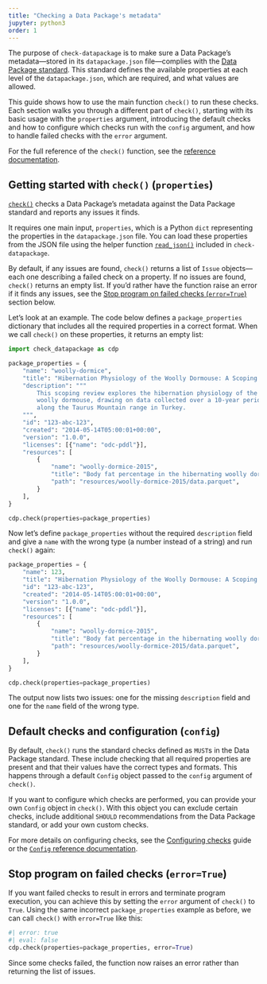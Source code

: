 ```yaml
---
title: "Checking a Data Package's metadata"
jupyter: python3
order: 1
---
```


The purpose of `check-datapackage` is to make sure a Data Package's metadata---stored in its `datapackage.json` file---complies with the
[Data Package standard](https://datapackage.org). This standard defines the available properties at each level of the `datapackage.json`,  which are required, and
what values are allowed.

This guide shows how to use the main function `check()` to run these checks. Each section walks you through a different part of `check()`, starting with its basic usage with the `properties` argument, introducing the default checks and how to configure which checks run with the `config` argument, and how to handle failed checks with the `error` argument.

::: callout-tip
For the full reference of the `check()` function, see the
[reference documentation](/docs/reference/check.qmd).
:::

## Getting started with `check()` (`properties`)

[`check()`](/docs/reference/check.qmd) checks a Data Package's metadata against the
Data Package standard and reports any issues it finds.

It requires one main input, `properties`, which is a Python `dict` representing the properties in the `datapackage.json` file. You can load these properties from the JSON file using the helper function [`read_json()`](/docs/reference/read_json.qmd) included in `check-datapackage`.

By default, if any issues are found, `check()` returns a list of `Issue` objects---each one describing a failed check on a property. If no issues are found, `check()` returns an empty list. If you'd rather have the function raise an error if it finds any issues, see the [Stop program on failed checks (`error=True`)](#stop-program-on-failed-checks-errortrue) section below.

Let's look at an example. The code below defines a `package_properties` dictionary that includes all the required properties in a correct format. When we call `check()` on these properties, it returns an empty list:

```python
import check_datapackage as cdp

package_properties = {
    "name": "woolly-dormice",
    "title": "Hibernation Physiology of the Woolly Dormouse: A Scoping Review.",
    "description": """
        This scoping review explores the hibernation physiology of the
        woolly dormouse, drawing on data collected over a 10-year period
        along the Taurus Mountain range in Turkey.
    """,
    "id": "123-abc-123",
    "created": "2014-05-14T05:00:01+00:00",
    "version": "1.0.0",
    "licenses": [{"name": "odc-pddl"}],
    "resources": [
        {
            "name": "woolly-dormice-2015",
            "title": "Body fat percentage in the hibernating woolly dormouse",
            "path": "resources/woolly-dormice-2015/data.parquet",
        }
    ],
}

cdp.check(properties=package_properties)
```

Now let's define `package_properties` without the required `description` field and give a `name` with the wrong type (a number instead of a string) and run `check()` again:

```python
package_properties = {
    "name": 123,
    "title": "Hibernation Physiology of the Woolly Dormouse: A Scoping Review.",
    "id": "123-abc-123",
    "created": "2014-05-14T05:00:01+00:00",
    "version": "1.0.0",
    "licenses": [{"name": "odc-pddl"}],
    "resources": [
        {
            "name": "woolly-dormice-2015",
            "title": "Body fat percentage in the hibernating woolly dormouse",
            "path": "resources/woolly-dormice-2015/data.parquet",
        }
    ],
}

cdp.check(properties=package_properties)
```

The output now lists two issues: one for the missing `description` field
and one for the `name` field of the wrong type.

## Default checks and configuration (`config`)

By default, `check()` runs the standard checks defined as `MUST`s in the Data Package standard. These include checking that all required properties are present and that their values have the correct types and formats. This happens through a default `Config` object passed to the `config` argument of `check()`.

If you want to configure which checks are performed, you can provide your own `Config` object in `check()`. With this object you can exclude certain checks, include additional `SHOULD` recommendations from the Data Package standard, or add your own custom checks.

::: callout-tip
For more details on configuring checks, see the [Configuring checks](config.qmd) guide or the [`Config` reference documentation](/docs/reference/config.qmd).
:::

## Stop program on failed checks (`error=True`)

If you want failed checks to result in errors and terminate program
execution, you can achieve this by setting the `error` argument of
`check()` to `True`. Using the same incorrect `package_properties` example as
before, we can call `check()` with `error=True` like this:

```python
#| error: true
#| eval: false
cdp.check(properties=package_properties, error=True)
```

Since some checks failed, the function now raises an error rather than returning the list of issues.
